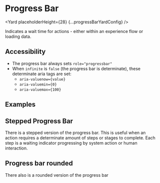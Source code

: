 <!--
Copyright (c) Uber Technologies, Inc.

This source code is licensed under the MIT license found in the
LICENSE file in the root directory of this source tree.
-->






# Progress Bar

<Yard placeholderHeight={28} {...progressBarYardConfig} />

Indicates a wait time for actions - either within an experience flow or loading data.

## Accessibility

- The progress bar always sets `role="progressbar"`
- When `infinite` is `false` (the progress bar is determinate), these determinate aria tags are set:
  - `aria-valuenow={value}`
  - `aria-valuemin={0}`
  - `aria-valuemax={100}`

## Examples

<Example title="Progress bar Basic Usage" path="progress-bar/basic.js">
  <Basic />
</Example>

<Example title="Progress bar with Negative Color" path="progress-bar/negative.js">
  <Negative />
</Example>

<Example title="Progress bar with Visible Label" path="progress-bar/with-label.js">
  <WithLabel />
</Example>

<Example title="Progress bar with Custom Label" path="progress-bar/custom-label.js">
  <CustomLabel />
</Example>

<Example title="Progress bar with Overrides" path="progress-bar/overrides.js">
  <Customization />
</Example>

## Stepped Progress Bar

There is a stepped version of the progress bar. This is useful when an action requires a determinate amount of steps or stages to complete. Each step is a waiting indicator progressing by system action or human interaction.

<Example title="Steps" path="progress-bar/steps.js">
  <Steps />
</Example>

## Progress bar rounded

There also is a rounded version of the progress bar

<Example title="Basic Usage" path="progress-bar/rounded.js">
  <ProgressBarRounded />
</Example>

<Exports component={ProgressBarExports} title="Progress Bar exports" path="baseui/progress-bar" />

